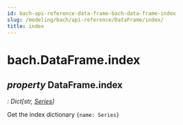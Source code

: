 ```yaml
---
id: bach-api-reference-data-frame-bach-data-frame-index
slug: /modeling/bach/api-reference/DataFrame/index/
title: index
---
```


# bach.DataFrame.index

<div className="property">

## <span className="type-annotation"><em>property </em></span> <span className="additional-name">DataFrame.</span><span className="name">index</span>

<span className="type-annotation"><em>

: Dict[str, [Series](/modeling/bach/api-reference/Series/bach.Series.mdx)]

</em></span> 


<div className="content">

Get the index dictionary `{name: Series}`


</div>


</div>
